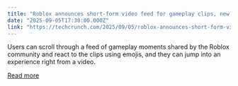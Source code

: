 ```yaml
---
title: "Roblox announces short-form video feed for gameplay clips, new AI tools for creators, and more"
date: "2025-09-05T17:30:00.000Z"
link: "https://techcrunch.com/2025/09/05/roblox-announces-short-form-video-feed-for-gameplay-clips-new-ai-tools-for-creators-and-more/"
---
```


Users can scroll through a feed of gameplay moments shared by the Roblox community and react to the clips using emojis, and they can jump into an experience right from a video. 

[Read more](https://techcrunch.com/2025/09/05/roblox-announces-short-form-video-feed-for-gameplay-clips-new-ai-tools-for-creators-and-more/)

